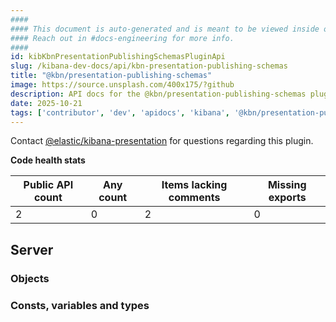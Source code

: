 ```yaml
---
####
#### This document is auto-generated and is meant to be viewed inside our experimental, new docs system.
#### Reach out in #docs-engineering for more info.
####
id: kibKbnPresentationPublishingSchemasPluginApi
slug: /kibana-dev-docs/api/kbn-presentation-publishing-schemas
title: "@kbn/presentation-publishing-schemas"
image: https://source.unsplash.com/400x175/?github
description: API docs for the @kbn/presentation-publishing-schemas plugin
date: 2025-10-21
tags: ['contributor', 'dev', 'apidocs', 'kibana', '@kbn/presentation-publishing-schemas']
---
```




Contact [@elastic/kibana-presentation](https://github.com/orgs/elastic/teams/kibana-presentation) for questions regarding this plugin.

**Code health stats**

| Public API count  | Any count | Items lacking comments | Missing exports |
|-------------------|-----------|------------------------|-----------------|
| 2 | 0 | 2 | 0 |

## Server

### Objects
<DocDefinitionList data={kbnPresentationPublishingSchemasObj.server.objects}/>

### Consts, variables and types
<DocDefinitionList data={kbnPresentationPublishingSchemasObj.server.misc}/>

